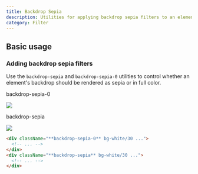 ```yaml
---
title: Backdrop Sepia
description: Utilities for applying backdrop sepia filters to an element.
category: Filter
---
```



## Basic usage

### Adding backdrop sepia filters

Use the `backdrop-sepia` and `backdrop-sepia-0` utilities to control whether an element's backdrop should be rendered as sepia or in full color.

<Example p="none">
  <div className="flex justify-start sm:block overflow-scroll sm:overflow-visible scroll-p-8">
  <div className="flex items-center justify-around gap-6 sm:gap-4 font-mono font-bold shrink-0 p-8">
    <div className="flex flex-col items-center shrink-0">
      <p className="font-medium text-sm text-slate-500 font-mono text-center mb-3 dark:text-slate-400">backdrop-sepia-0</p>
      <div className="relative">
        <div className="absolute inset-6 backdrop-sepia-0 h-20 w-20 bg-white/30"></div>
        <img className="w-32 h-32 object-cover rounded-lg shadow-xl" src="https://images.unsplash.com/photo-1554629947-334ff61d85dc?ixid=MnwxMjA3fDB8MHxwaG90by1wYWdlfHx8fGVufDB8fHx8&ixlib=rb-1.2.1&auto=format&fit=crop&w=320&h=320&q=80" />
        <div className="absolute inset-0 ring-1 ring-inset ring-black/10 rounded-lg"></div>
      </div>
    </div>
    <div className="flex flex-col items-center shrink-0">
      <p className="font-medium text-sm text-slate-500 font-mono text-center mb-3 dark:text-slate-400">backdrop-sepia</p>
      <div className="relative">
        <div className="absolute inset-6 backdrop-sepia h-20 w-20 bg-white/30"></div>
        <img className="w-32 h-32 object-cover rounded-lg shadow-xl" src="https://images.unsplash.com/photo-1554629947-334ff61d85dc?ixid=MnwxMjA3fDB8MHxwaG90by1wYWdlfHx8fGVufDB8fHx8&ixlib=rb-1.2.1&auto=format&fit=crop&w=320&h=320&q=80" />
        <div className="absolute inset-0 ring-1 ring-inset ring-black/10 rounded-lg"></div>
      </div>
    </div>
  </div>
  </div>
</Example>

```html
<div className="**backdrop-sepia-0** bg-white/30 ...">
  <!-- ... -->
</div>
<div className="**backdrop-sepia** bg-white/30 ...">
  <!-- ... -->
</div>
```
